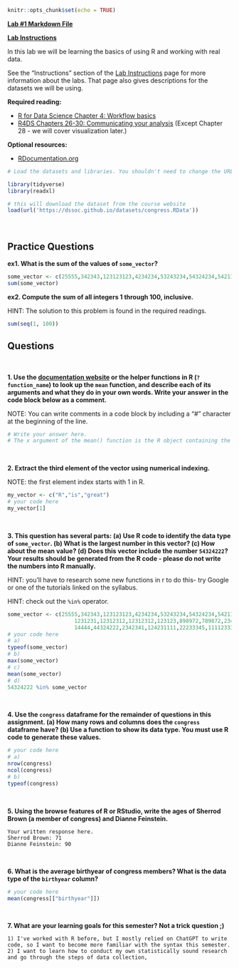 ```r
knitr::opts_chunk$set(echo = TRUE)
```

[**Lab #1 Markdown File**](/assignments/Lab_1.Rmd)

[**Lab Instructions**](https://dssoc.github.io/assignments/lab_instructions.html)

In this lab we will be learning the basics of using R and working with real data.

See the "Instructions" section of the [Lab Instructions](https://dssoc.github.io/assignments/lab_instructions.html) page for more information about the labs. That page also gives descriptions for the datasets we will be using.

**Required reading:**

-   [R for Data Science Chapter 4: Workflow basics](https://r4ds.had.co.nz/workflow-basics.html)
-   [R4DS Chapters 26-30: Communicating your analysis](https://r4ds.had.co.nz/communicate-intro.html) (Except Chapter 28 - we will cover visualization later.)

**Optional resources:**

-   [RDocumentation.org](%5Bdocumentation%20website%5D(https://www.rdocumentation.org/))

```r
# Load the datasets and libraries. You shouldn't need to change the URL in the `load` function.

library(tidyverse)
library(readxl)

# this will download the dataset from the course website
load(url('https://dssoc.github.io/datasets/congress.RData'))
```

<br/>

## Practice Questions

**ex1. What is the sum of the values of `some_vector`?**

```r
some_vector <- c(25555,342343,123123123,4234234,53243234,54324234,5421111,12312312,111231)
sum(some_vector)
```

**ex2. Compute the sum of all integers 1 through 100, inclusive.**

HINT: The solution to this problem is found in the required readings.

```r
sum(seq(1, 100))
```

## Questions

<br>

**1. Use the [documentation website](https://www.rdocumentation.org/) or the helper functions in R (`?function_name`) to look up the `mean` function, and describe each of its arguments and what they do in your own words. Write your answer in the code block below as a comment.**

NOTE: You can write comments in a code block by including a "\#" character at the beginning of the line.

```r
# Write your answer here.
# The x argument of the mean() function is the R object containing the numbers that you want to find the mean of. The trim argument defines the fraction of numbers to be removed from the x argument. The na.rm argument is a true/false value that defines whether NA values should be counted.
```

<br>

**2. Extract the third element of the vector using numerical indexing.**

NOTE: the first element index starts with 1 in R.

```r
my_vector <- c("R","is","great")
# your code here
my_vector[1]
```

<br>

**3. This question has several parts: (a) Use R code to identify the data type of `some_vector`. (b) What is the largest number in this vector? (c) How about the mean value? (d) Does this vector include the number `54324222`? Your results should be generated from the R code - please do not write the numbers into R manually.**

HINT: you'll have to research some new functions in r to do this- try Google or one of the tutorials linked on the syllabus.

HINT: check out the `%in%` operator.

```r
some_vector <- c(25555,342343,123123123,4234234,53243234,54324234,5421111,12312312,111231,
                     1231231,12312312,12312312,123123,898972,789872,2343,23423423,2343221,23423,
                     14444,44324222,2342341,124231111,22233345,1111233333,1231231,1231231)
# your code here
# a)
typeof(some_vector)
# b)
max(some_vector)
# c)
mean(some_vector)
# d)
54324222 %in% some_vector
```

<br>

**4. Use the `congress` dataframe for the remainder of questions in this assignment. (a) How many rows and columns does the `congress` dataframe have? (b) Use a function to show its data type. You must use R code to generate these values.**

```r
# your code here
# a)
nrow(congress)
ncol(congress)
# b)
typeof(congress)
```

<br>

**5. Using the browse features of R or RStudio, write the ages of Sherrod Brown (a member of congress) and Dianne Feinstein.**

```         
Your written response here.
Sherrod Brown: 71
Dianne Feinstein: 90
```

<br>

**6. What is the average birthyear of congress members? What is the data type of the `birthyear` column?**

```r
# your code here
mean(congress[["birthyear"]])
```

<br>

**7. What are your learning goals for this semester? Not a trick question ;)**

```         
1) I've worked with R before, but I mostly relied on ChatGPT to write code, so I want to become more familiar with the syntax this semester.
2) I want to learn how to conduct my own statistically sound research and go through the steps of data collection, 
```
